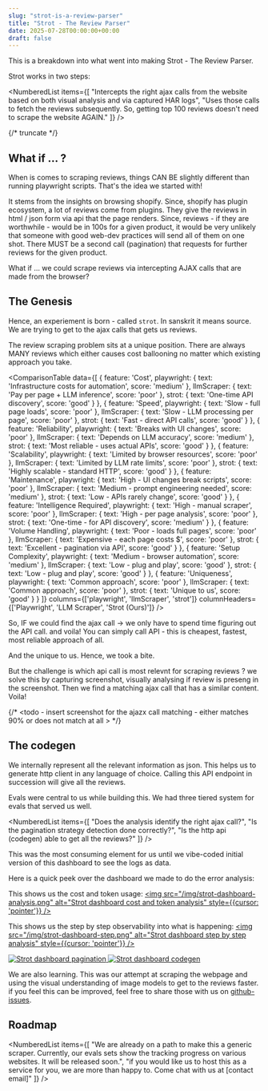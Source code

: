 ```yaml
---
slug: "strot-is-a-review-parser"
title: "Strot - The Review Parser"
date: 2025-07-28T00:00:00+00:00
draft: false 
---
```




This is a breakdown into what went into making Strot - The Review Parser. 

<TLDR>
Strot works in two steps:

<NumberedList items={[
  "Intercepts the right ajax calls from the website based on both visual analysis and via captured HAR logs",
  "Uses those calls to fetch the reviews subsequently. So, getting top 100 reviews doesn't need to scrape the website AGAIN."
]} />
</TLDR>


{/* truncate */}


## What if ... ?

When is comes to scraping reviews, things CAN BE slightly different than running playwright scripts. That's the idea we started with! 

It stems from the insights on browsing shopify. Since, shopify has plugin ecosystem, a lot of reviews come from plugins. They give the reviews in html / json form via api that the page renders. 
Since, reviews - if they are worthwhile - would be in 100s for a given product, it would be very unlikely that someone with good web-dev practices will send all of them on one shot. There MUST be a second call (pagination) that requests for further reviews for the given product. 

What if ... we could scrape reviews via intercepting AJAX calls that are made from the browser? 


## The Genesis 

Hence, an experiement is born - called `strot`. In sanskrit it means source. We are trying to get to the ajax calls that gets us reviews. 

The review scraping problem sits at a unique position. There are always MANY reviews which either causes cost ballooning no matter which existing approach you take. 

<ComparisonTable 
  data={[
    {
      feature: 'Cost',
      playwright: { text: 'Infrastructure costs for automation', score: 'medium' },
      llmScraper: { text: 'Pay per page + LLM inference', score: 'poor' },
      strot: { text: 'One-time API discovery', score: 'good' }
    },
    {
      feature: 'Speed',
      playwright: { text: 'Slow - full page loads', score: 'poor' },
      llmScraper: { text: 'Slow - LLM processing per page', score: 'poor' },
      strot: { text: 'Fast - direct API calls', score: 'good' }
    },
    {
      feature: 'Reliability',
      playwright: { text: 'Breaks with UI changes', score: 'poor' },
      llmScraper: { text: 'Depends on LLM accuracy', score: 'medium' },
      strot: { text: 'Most reliable - uses actual APIs', score: 'good' }
    },
    {
      feature: 'Scalability',
      playwright: { text: 'Limited by browser resources', score: 'poor' },
      llmScraper: { text: 'Limited by LLM rate limits', score: 'poor' },
      strot: { text: 'Highly scalable - standard HTTP', score: 'good' }
    },
    {
      feature: 'Maintenance',
      playwright: { text: 'High - UI changes break scripts', score: 'poor' },
      llmScraper: { text: 'Medium - prompt engineering needed', score: 'medium' },
      strot: { text: 'Low - APIs rarely change', score: 'good' }
    },
    {
      feature: 'Intelligence Required',
      playwright: { text: 'High - manual scraper', score: 'poor' },
      llmScraper: { text: 'High - per page analysis', score: 'poor' },
      strot: { text: 'One-time - for API discovery', score: 'medium' }
    },
    {
      feature: 'Volume Handling',
      playwright: { text: 'Poor - loads full pages', score: 'poor' },
      llmScraper: { text: 'Expensive - each page costs $', score: 'poor' },
      strot: { text: 'Excellent - pagination via API', score: 'good' }
    },
    {
      feature: 'Setup Complexity',
      playwright: { text: 'Medium - browser automation', score: 'medium' },
      llmScraper: { text: 'Low - plug and play', score: 'good' },
      strot: { text: 'Low - plug and play', score: 'good' }
    },
    {
      feature: 'Uniqueness',
      playwright: { text: 'Common approach', score: 'poor' },
      llmScraper: { text: 'Common approach', score: 'poor' },
      strot: { text: 'Unique to us', score: 'good' }
    }
  ]}
  columns={['playwright', 'llmScraper', 'strot']}
  columnHeaders={['Playwright', 'LLM Scraper', 'Strot (Ours)']}
/>

So, IF we could find the ajax call → we only have to spend time figuring out the API call. and voila! You can simply call API - this is cheapest, fastest, most reliable approach of all. 

And the unique to us. Hence, we took a bite. 

But the challenge is which api call is most relevnt for scraping reviews ? 
we solve this by capturing screenshot, visually analysing if review is preseng in the screenshot. Then we find a matching ajax call that has a similar content. Voila! 

{/* <todo - insert screenshot for the ajazx call matching - either matches 90% or does not match at all > */}


## The codegen 

We internally represent all the relevant information as json. This helps us to generate http client in any language of choice. Calling this API endpoint in succession will give all the reviews.


<HierarchySection title="Iteratively Improving via Error Analysis and Evals">

Evals were central to us while building this. We had three tiered system for evals that served us well.

<NumberedList items={[
  "Does the analysis identify the right ajax call?",
  "Is the pagination strategy detection done correctly?",
  "Is the http api (codegen) able to get all the reviews?"
]} />

<SubSection title="Error Analysis">

This was the most consuming element for us until we vibe-coded initial version of this dashboard to see the logs as data.

Here is a quick peek over the dashboard we made to do the error analysis:

This shows us the cost and token usage:
<a href="/img/strot-dashboard-analysis.png" target="_blank" rel="noopener noreferrer">
  <img src="/img/strot-dashboard-analysis.png" alt="Strot dashboard cost and token analysis" style={{cursor: 'pointer'}} />
</a>

This shows us the step by step observability into what is happening:
<a href="/img/strot-dashboard-step.png" target="_blank" rel="noopener noreferrer">
  <img src="/img/strot-dashboard-step.png" alt="Strot dashboard step by step analysis" style={{cursor: 'pointer'}} />
</a>


</SubSection>

<SubSection title="Pagination">

<a href="/img/strot-dashboard-pagination.png" target="_blank" rel="noopener noreferrer">
  <img src="/img/strot-dashboard-pagination.png" alt="Strot dashboard pagination" style={{cursor: 'pointer'}} />
</a>

</SubSection>
 
<SubSection title="Codegen">

<a href="/img/strot-dashboard-codegen.png" target="_blank" rel="noopener noreferrer">
  <img src="/img/strot-dashboard-codegen.png" alt="Strot dashboard codegen" style={{cursor: 'pointer'}} />
</a>

</SubSection>

</HierarchySection>


We are also learning. This was our attempt at scraping the webpage and using the visual understanding of image models to get to the reviews faster. if you feel this can be improved, feel free to share those with us on [github-issues](https://github.com/vertexcover-io/strot/issues).


## Roadmap 

<NumberedList items={[
  "We are already on a path to make this a generic scraper. Currently, our evals sets show the tracking progress on various websites. It will be released soon.",
  "if you would like us to host this as a service for you, we are more than happy to. Come chat with us at [contact email]"
]} />
